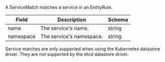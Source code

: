 A ServiceMatch matches a service in an EntityRule.

| Field     | Description              | Schema |
| --------- | ------------------------ | ------ |
| name      | The service's name.      | string |
| namespace | The service's namespace. | string |

Service matches are only supported when using the Kubernetes datastore driver.
They are not supported by the etcd datastore driver.
